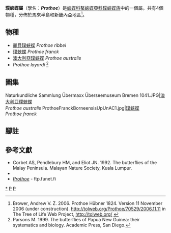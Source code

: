 {{NoteTA
|G1=Butterfly
}}
{{Automatic Taxobox
| taxon = Prothoe
| authority = Hübner, [1824]
| image = Hubner1821SammlExotSchmett2Plate54.jpg
| image_caption = [[璞蛺蝶|璞蛺蝶]]<br />''Prothoe franck''
| type_species = [[璞蛺蝶|璞蛺蝶]]<br />''Prothoe franck''
| type_species_authority = (Godart, [1824])
| subdivision_ranks = 物種
| subdivision = 共4種，詳閱正文。
| synonyms = 
* ''Autonema'' <small>Westwood, [1850]</small>
}}

'''璞蛺蝶屬'''（學名：'''''Prothoe'''''）是[[蛺蝶科|蛺蝶科]][[螯蛺蝶亞科|螯蛺蝶亞科]][[璞蛺蝶族|璞蛺蝶族]]中的一個屬。共有4個物種，分佈於馬來半島和新畿內亞地區<ref name=tol>Brower, Andrew V. Z. 2006. Prothoe Hübner 1824. Version 11 November 2006 (under construction). http://tolweb.org/Prothoe/70529/2006.11.11 {{Wayback|url=http://tolweb.org/Prothoe/70529/2006.11.11 |date=20191130235112 }} in The Tree of Life Web Project, http://tolweb.org/ {{Wayback|url=http://tolweb.org/ |date=20110515100516 }} {{en}}</ref>。

== 物種 ==
* [[麗貝璞蛺蝶|麗貝璞蛺蝶]] ''Prothoe ribbei''
* [[璞蛺蝶|璞蛺蝶]] ''Prothoe franck''
* [[澳大利亞璞蛺蝶|澳大利亞璞蛺蝶]] ''Prothoe australis''
* ''Prothoe layardi'' <ref>Parsons M. 1999. The butterflies of Papua New Guinea: their systematics and biology. Academic Press, San Diego.</ref>

== 圖集 ==
<gallery>
Naturkundliche Sammlung Übermaxx Überseemuseum Bremen 1041.JPG|[[澳大利亞璞蛺蝶|澳大利亞璞蛺蝶]]<br />''Prothoe australis''
ProthoeFranckBorneensisUpUnAC1.jpg|[[璞蛺蝶|璞蛺蝶]]<br />''Prothoe franck''
</gallery>

== 腳註 ==
{{reflist}}

== 參考文獻 ==
{{Commons category| Prothoe}}
* Corbet AS, Pendlebury HM, and Eliot JN. 1992. The butterflies of the Malay Peninsula. Malayan Nature Society, Kuala Lumpur.
* {{Cite book | author = 寿建新 周尧 李宇飞 | title = 世界蝴蝶分類名錄 | location = 中國 | publisher = 陝西科學技術出版社 | date = 2006-04-01 | ISBN = 9787536936768 | language= zh-hans }}
* [http://ftp.funet.fi/pub/sci/bio/life/insecta/lepidoptera/ditrysia/papilionoidea/nymphalidae/charaxinae/prothoe/ ''Prothoe''] - ftp.funet.fi

{{螯蛺蝶亞科}}
{{Taxonbar}}
[[Category:璞蛺蝶屬|*]]
[[Category:璞蛺蝶族|P]]
[[Category:_1824年描述的分类群|P]]